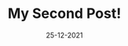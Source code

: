 ---
title: My Second Post!
slug: my-second-post
date: 25-12-2021
featureImage: scene2.jpeg
excerpt: My name is Jon and this is my second post, Hello World!
---